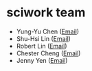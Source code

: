 # sciwork team
- Yung-Yu Chen ([Email](mailto:yyc@sciwork.dev))
- Shu-Hsi Lin ([Email](mailto:suci@sciwork.dev))
- Robert Lin ([Email](mailto:rlin@sciwork.dev))
- Chester Cheng ([Email](mailto:chester@sciwork.dev))
- Jenny Yen ([Email](mailto:jennyyen@sciwork.dev))
